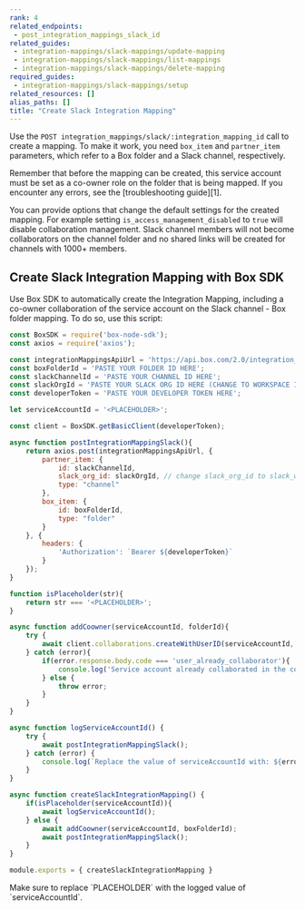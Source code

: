 ```yaml
---
rank: 4
related_endpoints:
 - post_integration_mappings_slack_id
related_guides:
 - integration-mappings/slack-mappings/update-mapping
 - integration-mappings/slack-mappings/list-mappings
 - integration-mappings/slack-mappings/delete-mapping
required_guides:
 - integration-mappings/slack-mappings/setup
related_resources: []
alias_paths: []
title: "Create Slack Integration Mapping"
---
```

Use the `POST integration_mappings/slack/:integration_mapping_id`
call to create a mapping. To make it work,
you need `box_item` and `partner_item` parameters,
which refer to a Box folder and a Slack channel, respectively.

<Message info>
Remember that before the mapping can be created,
this service account must be set as a co-owner
role on the folder that is being mapped.
If you encounter any errors, see the [troubleshooting guide][1].
</Message>

<Samples id='post_integration_mappings_slack' />

You can provide options that change the default settings for the
created mapping. For example setting `is_access_management_disabled` to
`true` will disable collaboration management. Slack channel members will
not become collaborators on the channel folder and no shared links will
be created for channels with 1000+ members.

## Create Slack Integration Mapping with Box SDK

Use Box SDK to automatically create the Integration Mapping,
including a co-owner collaboration of the
service account on the Slack channel - Box folder mapping.
To do so, use this script:

```js
const BoxSDK = require('box-node-sdk');
const axios = require('axios');

const integrationMappingsApiUrl = 'https://api.box.com/2.0/integration_mappings/slack'
const boxFolderId = 'PASTE YOUR FOLDER ID HERE';
const slackChannelId = 'PASTE YOUR CHANNEL ID HERE';
const slackOrgId = 'PASTE YOUR SLACK ORG ID HERE (CHANGE TO WORKSPACE ID IF NECESSARY)';
const developerToken = 'PASTE YOUR DEVELOPER TOKEN HERE';

let serviceAccountId = '<PLACEHOLDER>';

const client = BoxSDK.getBasicClient(developerToken);

async function postIntegrationMappingSlack(){
    return axios.post(integrationMappingsApiUrl, {
        partner_item: {
            id: slackChannelId,
            slack_org_id: slackOrgId, // change slack_org_id to slack_workspace_id if Box for Slack is installed on the workspace level
            type: "channel"
        },
        box_item: {
            id: boxFolderId,
            type: "folder"
        }
    }, {
        headers: {
            'Authorization': `Bearer ${developerToken}`
        }
    });
}

function isPlaceholder(str){
    return str === '<PLACEHOLDER>';
}

async function addCoowner(serviceAccountId, folderId){
    try {
        await client.collaborations.createWithUserID(serviceAccountId, folderId, 'co-owner')
    } catch (error){
        if(error.response.body.code === 'user_already_collaborator'){
            console.log('Service account already collaborated in the co-owner role.')
        } else {
            throw error;
        }
    }
}

async function logServiceAccountId() {
    try {
        await postIntegrationMappingSlack();
    } catch (error) {
        console.log(`Replace the value of serviceAccountId with: ${error.response.data.context_info.service_account_id} and re-run the script.`)
    }
}

async function createSlackIntegrationMapping() {
    if(isPlaceholder(serviceAccountId)){
        await logServiceAccountId();
    } else {
        await addCoowner(serviceAccountId, boxFolderId);
        await postIntegrationMappingSlack();
    }
}

module.exports = { createSlackIntegrationMapping }
```

<Message notice>
  Make sure to replace `PLACEHOLDER` with the logged value of
  `serviceAccountId`.
</Message>

[1]: g://integration-mappings/slack-mappings/troubleshooting